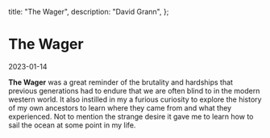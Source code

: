  title: "The Wager",
  description: "David Grann",
};

<BackButton />

# The Wager

<Date>2023-01-14</Date>

**The Wager** was a great reminder of the brutality and hardships that previous generations had to endure that we are often blind to in the modern western world. It also instilled in my a furious curiosity to explore the history of my own ancestors to learn where they came from and what they experienced. Not to mention the strange desire it gave me to learn how to sail the ocean at some point in my life.
